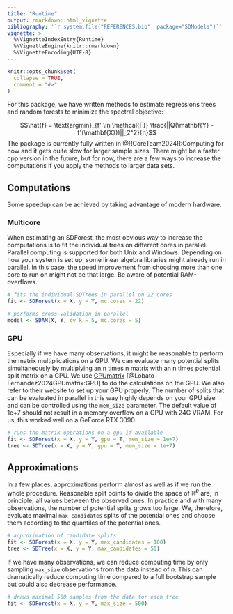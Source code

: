```yaml
---
title: "Runtime"
output: rmarkdown::html_vignette
bibliography: '`r system.file("REFERENCES.bib", package="SDModels")`'
vignette: >
  %\VignetteIndexEntry{Runtime}
  %\VignetteEngine{knitr::rmarkdown}
  %\VignetteEncoding{UTF-8}
---
```


```r
knitr::opts_chunk$set(
  collapse = TRUE,
  comment = "#>"
)
```

For this package, we have written methods to estimate regressions trees and random forests to minimize the spectral objective:

$$\hat{f} = \text{argmin}_{f' \in \mathcal{F}} \frac{||Q(\mathbf{Y} - f'(\mathbf{X}))||_2^2}{n}$$
The package is currently fully written in @RCoreTeam2024R:Computing for now and it gets quite slow for larger sample sizes. There might be a faster cpp version in the future, but for now, there are a few ways to increase the computations if you apply the methods to larger data sets.

## Computations

Some speedup can be achieved by taking advantage of modern hardware.

### Multicore

When estimating an SDForest, the most obvious way to increase the computations is to fit the individual trees on different cores in parallel. Parallel computing is supported for both Unix and Windows. Depending on how your system is set up, some linear algebra libraries might already run in parallel. In this case, the speed improvement from choosing more than one core to run on might not be that large. Be aware of potential RAM-overflows.

```r
# fits the individual SDTrees in parallel on 22 cores
fit <- SDForest(x = X, y = Y, mc.cores = 22)

# performs cross validation in parallel
model <- SDAM(X, Y, cv_k = 5, mc.cores = 5)
```

### GPU

Especially if we have many observations, it might be reasonable to perform the matrix multiplications on a GPU. We can evaluate many potential splits simultaneously by multiplying an n times n matrix with an n times potential split matrix on a GPU. We use [GPUmatrix](https://CRAN.R-project.org/package=GPUmatrix) [@Lobato-Fernandez2024GPUmatrix:GPU] to do the calculations on the GPU. We also refer to their website to set up your GPU properly. The number of splits that can be evaluated in parallel in this way highly depends on your GPU size and can be controlled using the `mem_size` parameter. The default value of 1e+7 should not result in a memory overflow on a GPU with 24G VRAM. For us, this worked well on a GeForce RTX 3090.

```r
# runs the matrix operations on a gpu if available
fit <- SDForest(x = X, y = Y, gpu = T, mem_size = 1e+7)
tree <- SDTree(x = X, y = Y, gpu = T, mem_size = 1e+7)
```

## Approximations

In a few places, approximations perform almost as well as if we run the whole procedure. Reasonable split points to divide the space of $\mathbb{R}^p$ are, in principle, all values between the observed ones. In practice and with many observations, the number of potential splits grows too large. We, therefore, evaluate maximal `max_candidates` splits of the potential ones and choose them according to the quantiles of the potential ones.

```r
# approximation of candidate splits
fit <- SDForest(x = X, y = Y, max_candidates = 100)
tree <- SDTree(x = X, y = Y, max_candidates = 50)
```

If we have many observations, we can reduce computing time by only sampling `max_size` observations from the data instead of $n$. This can dramatically reduce computing time compared to a full bootstrap sample but could also decrease performance.

```r
# draws maximal 500 samples from the data for each tree
fit <- SDForest(x = X, y = Y, max_size = 500)
```